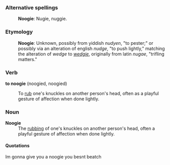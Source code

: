 ===Alternative spellings===
:'''Noogie''': Nugie, nuggie.

===Etymology===
:'''Noogie''': Unknown, possibly from yiddish ''nudyen'', "to pester;" or possibly via an alteration of english ''nudge'', "to push lightly," matching the alteration of ''wedge'' to ''[[wedgie]]'', originally from latin ''nugae'',  "trifling matters." 

===Verb===
;'''to noogie''' (noogied, noogied)

:To [[rub]] one's knuckles on another person's head, often as a playful gesture of affection when done lightly.

===Noun===
;'''Noogie''' 
:The [[rubbing]] of one's knuckles on another person's head, often a playful gesture of affection when done lightly.

====Quotations====
Im gonna give you a noogie you besnt beatch